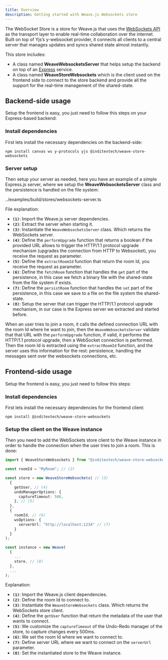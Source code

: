 ```yaml
---
title: Overview
description: Getting started with Weave.js Websockets store
---
```


The WebSocket Store is a store for Weave.js that uses the [WebSockets API](https://developer.mozilla.org/en-US/docs/Web/API/WebSockets_API)
as the transport layer to enable real-time collaboration over the internet. Built on top of
Yjs’s y-websocket provider, it connects all clients to a central server that manages updates
and syncs shared state almost instantly.

This store includes:

- A class named **WeaveWebsocketsServer** that helps setup the backend on top of an
  [Express](https://expressjs.com/) service.
- A class named **WeaveStoreWebsockets** which is the client used on the frontend side to
  connect to the store backend and provide all the support for the real-time management of the
  shared-state.

## Backend-side usage

Setup the frontend is easy, you just need to follow this steps on your Express-based backend:

<div className="fd-steps">

<div className="[&_h3]:fd-step">
 
### Install dependencies

First lets install the necessary dependencies on the backend-side:

```shell
npm install canvas ws y-protocols yjs @inditextech/weave-store-websockets
```

</div>

<div className="[&_h3]:fd-step">
 
### Server setup

Then setup your server as needed, here you have an example of a simple Express.js server,
where we setup the **WeaveWebsocketsServer** class and the persistence is handled on the file system:

<include lang="ts" meta='title="server.ts"'>
  ../examples/build/stores/websockets-server.ts
</include>

File explanation:

- **`(1)`**: Import the Weave.js server dependencies.
- **`(2)`**: Extract the server when starting it.
- **`(3)`**: Instantiate the `WeaveWebsocketsServer` class. Which returns the WebSockets server.
- **`(4)`**: Define the `performUpgrade` function that returns a boolean if the provided URL
  allows to trigger the HTTP/1.1 protocol upgrade mechanism (upgrades the connection from HTTP to Websocket),
  you receive the request as parameter.
- **`(5)`**: Define the `extractRoomId` function that return the room Id, you receive the request as
  parameter.
- **`(6)`**: Define the `fetchRoom` function that handles the `get` part of the persistence, in this
  case we fetch a binary file with the shared-state from the file system if exists.
- **`(7)`**: Define the `persistRoom` function that handles the `set` part of the persistence, in this
  case we save to a file on the file system the shared-state.
- **`(8)`**: Setup the server that can trigger the HTTP/1.1 protocol upgrade mechanism, in our case is the
  Express server we extracted and started before.

When an user tries to join a room, it calls the defined connection URL with the room Id where he
want to join, then the `WeaveWebsocketsServer` validate that that URL with the `performUpgrade` function,
if valid, it performs the HTTP/1.1 protocol upgrade, then a WebSocket connection is performed. Then the
room Id is extracted using the `extractRoomId` function, and the server uses this information for the rest:
persistence, handling the messages sent over the websockets connections, etc.

</div>

</div>

## Frontend-side usage

Setup the frontend is easy, you just need to follow this steps:

<div className="fd-steps">

<div className="[&_h3]:fd-step">
 
### Install dependencies

First lets install the necessary dependencies for the frontend client:

```shell
npm install @inditextech/weave-store-websockets
```

</div>

<div className="[&_h3]:fd-step">
 
### Setup the client on the Weave instance

Then you need to add the WebSockets store client to the Weave instance in order to handle
the connection when the user tries to join a room. This is done:

```ts
import { WeaveStoreWebsockets } from "@inditextech/weave-store-websockets/client"; // (1)

const roomId = "MyRoom"; // (2)

const store = new WeaveStoreWebsockets( // (3)
  {
    getUser, // (4)
    undoManagerOptions: {
      captureTimeout: 500,
    }, // (5)
  },
  {
    roomId, // (6)
    wsOptions: {
      serverUrl: "http://localhost:1234" // (7)
    }
  }
);

const instance = new Weave(
  {
    ...
    store, // (8)
  },
  ...
);
```

Explanation:

- **`(1)`**: Import the Weave.js client dependencies.
- **`(2)`**: Define the room Id to connect to.
- **`(3)`**: Instantiate the `WeaveStoreWebsockets` class. Which returns the WebSockets store client.
- **`(4)`**: Define the `getUser` function that return the metadata of the user that wants to connect.
- **`(5)`**: We customize the `captureTimeout` of the Undo-Redo manager of the store, to capture changes every 500ms.
- **`(6)`**: We set the room Id where we want to connect to.
- **`(7)`**: Define server URL where we want to connect on the `serverUrl` parameter.
- **`(8)`**: Set the instantiated store to the Weave instance.

</div>

</div>
